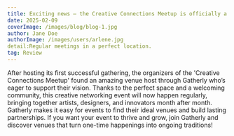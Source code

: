 ```yaml
---
title: Exciting news — the Creative Connections Meetup is officially a recurring event! 
date: 2025-02-09
coverImage: /images/blog/blog-1.jpg
author: Jane Doe
authorImage: /images/users/arlene.jpg
detail:Regular meetings in a perfect location.
tag: Review
---
```


After hosting its first successful gathering, the organizers of the 'Creative Connections Meetup' found an amazing venue host through Gatherly who’s eager to support their vision. 
Thanks to the perfect space and a welcoming community, this creative networking event will now happen regularly, bringing together artists, designers, and innovators month after month. 
Gatherly makes it easy for events to find their ideal venues and build lasting partnerships. 
If you want your event to thrive and grow, join Gatherly and discover venues that turn one-time happenings into ongoing traditions!